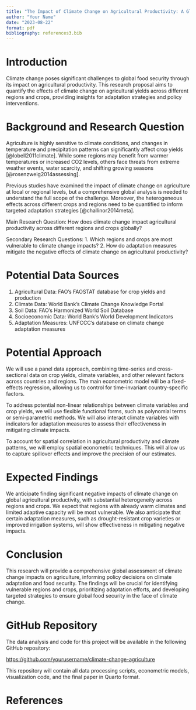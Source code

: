 ```yaml
---
title: "The Impact of Climate Change on Agricultural Productivity: A Global Analysis"
author: "Your Name"
date: "2023-08-22"
format: pdf
bibliography: references3.bib
---
```


# Introduction

Climate change poses significant challenges to global food security through its impact on agricultural productivity. This research proposal aims to quantify the effects of climate change on agricultural yields across different regions and crops, providing insights for adaptation strategies and policy interventions.

# Background and Research Question

Agriculture is highly sensitive to climate conditions, and changes in temperature and precipitation patterns can significantly affect crop yields [@lobell2011climate]. While some regions may benefit from warmer temperatures or increased CO2 levels, others face threats from extreme weather events, water scarcity, and shifting growing seasons [@rosenzweig2014assessing].

Previous studies have examined the impact of climate change on agriculture at local or regional levels, but a comprehensive global analysis is needed to understand the full scope of the challenge. Moreover, the heterogeneous effects across different crops and regions need to be quantified to inform targeted adaptation strategies [@challinor2014meta].

Main Research Question: How does climate change impact agricultural productivity across different regions and crops globally?

Secondary Research Questions:
1. Which regions and crops are most vulnerable to climate change impacts?
2. How do adaptation measures mitigate the negative effects of climate change on agricultural productivity?

# Potential Data Sources

1. Agricultural Data: FAO's FAOSTAT database for crop yields and production
2. Climate Data: World Bank's Climate Change Knowledge Portal
3. Soil Data: FAO's Harmonized World Soil Database
4. Socioeconomic Data: World Bank's World Development Indicators
5. Adaptation Measures: UNFCCC's database on climate change adaptation measures

# Potential Approach

We will use a panel data approach, combining time-series and cross-sectional data on crop yields, climate variables, and other relevant factors across countries and regions. The main econometric model will be a fixed-effects regression, allowing us to control for time-invariant country-specific factors.

To address potential non-linear relationships between climate variables and crop yields, we will use flexible functional forms, such as polynomial terms or semi-parametric methods. We will also interact climate variables with indicators for adaptation measures to assess their effectiveness in mitigating climate impacts.

To account for spatial correlation in agricultural productivity and climate patterns, we will employ spatial econometric techniques. This will allow us to capture spillover effects and improve the precision of our estimates.

# Expected Findings

We anticipate finding significant negative impacts of climate change on global agricultural productivity, with substantial heterogeneity across regions and crops. We expect that regions with already warm climates and limited adaptive capacity will be most vulnerable. We also anticipate that certain adaptation measures, such as drought-resistant crop varieties or improved irrigation systems, will show effectiveness in mitigating negative impacts.

# Conclusion

This research will provide a comprehensive global assessment of climate change impacts on agriculture, informing policy decisions on climate adaptation and food security. The findings will be crucial for identifying vulnerable regions and crops, prioritizing adaptation efforts, and developing targeted strategies to ensure global food security in the face of climate change.

# GitHub Repository

The data analysis and code for this project will be available in the following GitHub repository:

[https://github.com/yourusername/climate-change-agriculture](https://github.com/yourusername/climate-change-agriculture)

This repository will contain all data processing scripts, econometric models, visualization code, and the final paper in Quarto format.

# References